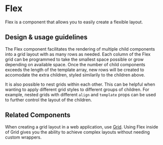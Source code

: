
<Meta title="Components/Layouts and Structure/Flex/Docs" />

# Flex

Flex is a component that allows you to easily create a flexible layout.

## Design & usage guidelines

The Flex component facilitates the rendering of multiple child components into a
grid layout with as many rows as needed. Each column of the Flex grid can be
programmed to take the smallest space possible or grow depending on available
space. Once the number of child components exceeds the length of the template
array, new rows will be created to accomodate the extra children, styled
similarily to the children above.

It is also possible to nest grids within each other. This can be helpful when
wanting to apply different grid styles to different groups of children. For
example, nested grids with different `align` and `template` props can be used to
further control the layout of the children.

## Related Components

When creating a grid layout in a web application, use
[Grid](../?path=/docs/components-layouts-and-structure-grid-docs--page). Using
Flex inside of Grid gives you the ability to achieve complex layouts without
needing custom wrappers.
